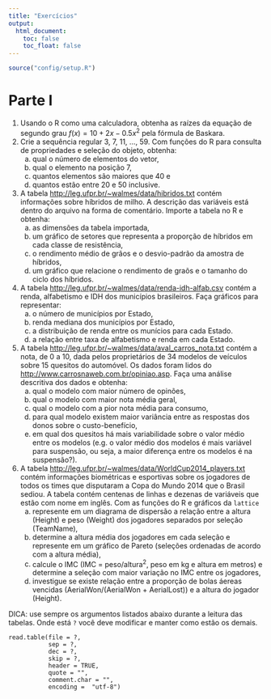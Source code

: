 ```yaml
---
title: "Exercícios"
output:
  html_document:
    toc: false
    toc_float: false
---
```


```r
source("config/setup.R")
```

# Parte I

1. Usando o R como uma calculadora, obtenha as raízes da equação de
   segundo grau $f(x) = 10 + 2x - 0.5x^2$ pela fórmula de Baskara.
2. Crie a sequência regular 3, 7, 11, ..., 59. Com funções do R para
   consulta de propriedades e seleção do objeto, obtenha:
     a) qual o número de elementos do vetor,
     b) qual o elemento na posição 7,
     c) quantos elementos são maiores que 40 e
     d) quantos estão entre 20 e 50 inclusive.
3. A tabela <http://leg.ufpr.br/~walmes/data/hibridos.txt> contém
   informações sobre híbridos de milho.  A descrição das variáveis está
   dentro do arquivo na forma de comentário.  Importe a tabela no R e
   obtenha:
     a) as dimensões da tabela importada,
     b) um gráfico de setores que representa a proporção de híbridos em
        cada classe de resistência,
     c) o rendimento médio de grãos e o desvio-padrão da amostra de
       híbridos,
     d) um gráfico que relacione o rendimento de graõs e o tamanho do
        ciclo dos híbridos.
4. A tabela <http://leg.ufpr.br/~walmes/data/renda-idh-alfab.csv> contém
   a renda, alfabetismo e IDH dos municípios brasileiros. Faça gráficos
   para representar:
     a) o número de municípios por Estado,
     b) renda mediana dos municípios por Estado,
     c) a distribuição de renda entre os munícios para cada Estado.
     d) a relação entre taxa de alfabetismo e renda em cada Estado.
5. A tabela <http://leg.ufpr.br/~walmes/data/aval_carros_nota.txt>
   contém a nota, de 0 a 10, dada pelos proprietários de 34 modelos de
   veículos sobre 15 quesitos do automóvel. Os dados foram lidos do
   <http://www.carrosnaweb.com.br/opiniao.asp>. Faça uma análise
   descritiva dos dados e obtenha:
     a) qual o modelo com maior número de opinões,
     b) qual o modelo com maior nota média geral,
     c) qual o modelo com a pior nota média para consumo,
     d) para qual modelo existem maior variância entre as respostas dos
        donos sobre o custo-benefício,
     e) em qual dos quesitos há mais variabilidade sobre o valor médio
        entre os modelos (e.g. o valor médio dos modelos é mais variável
        para suspensão, ou seja, a maior diferença entre os modelos é na
        suspensão?).
6. A tabela <http://leg.ufpr.br/~walmes/data/WorldCup2014_players.txt>
   contém informações biométricas e esportivas sobre os jogadores de
   todos os times que disputaram a Copa do Mundo 2014 que o Brasil
   sediou. A tabela contém centenas de linhas e dezenas de variáveis que
   estão com nome em inglês. Com as funções do R e gráficos da `lattice`
     a) represente em um diagrama de dispersão a relação entre a altura
        (Height) e peso (Weight) dos jogadores separados por seleção
        (TeamName),
     b) determine a altura média dos jogadores em cada seleção e
        represente em um gráfico de Pareto (seleções ordenadas de acordo
        com a altura média),
     c) calcule o IMC (IMC = peso/altura^2^, peso em kg e altura em
        metros) e determine a seleção com maior variação no IMC entre os
        jogadores,
     d) investigue se existe relação entre a proporção de bolas áereas
        vencidas (AerialWon/(AerialWon + AerialLost)) e a altura do
        jogador (Height).

DICA: use sempre os argumentos listados abaixo durante a leitura das
tabelas. Onde está `?` você deve modificar e manter como estão os
demais.

```
read.table(file = ?,
           sep = ?,
           dec = ?,
           skip = ?,
           header = TRUE,
           quote = "",
           comment.char = "",
           encoding =  "utf-8")
```
